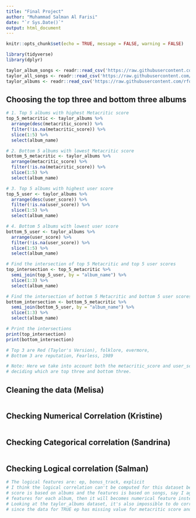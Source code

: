 ```yaml
---
title: "Final Project"
author: "Muhammad Salman Al Farisi"
date: "`r Sys.Date()`"
output: html_document
---
```


```r
knitr::opts_chunk$set(echo = TRUE, message = FALSE, warning = FALSE)
```

```r
library(tidyverse)
library(dplyr)
```

```r
taylor_album_songs <- readr::read_csv('https://raw.githubusercontent.com/rfordatascience/tidytuesday/master/data/2023/2023-10-17/taylor_album_songs.csv')
taylor_all_songs <- readr::read_csv('https://raw.githubusercontent.com/rfordatascience/tidytuesday/master/data/2023/2023-10-17/taylor_all_songs.csv')
taylor_albums <- readr::read_csv('https://raw.githubusercontent.com/rfordatascience/tidytuesday/master/data/2023/2023-10-17/taylor_albums.csv')
```

## Choosing the top three and bottom three albums
```r
# 1. Top 5 albums with highest Metacritic score
top_5_metacritic <- taylor_albums %>%
  arrange(desc(metacritic_score)) %>%
  filter(!is.na(metacritic_score)) %>%
  slice(1:5) %>%
  select(album_name)

# 2. Bottom 5 albums with lowest Metacritic score
bottom_5_metacritic <- taylor_albums %>%
  arrange(metacritic_score) %>%
  filter(!is.na(metacritic_score)) %>% 
  slice(1:5) %>% 
  select(album_name)

# 3. Top 5 albums with highest user score
top_5_user <- taylor_albums %>%
  arrange(desc(user_score)) %>%
  filter(!is.na(user_score)) %>%  
  slice(1:5) %>%
  select(album_name)

# 4. Bottom 5 albums with lowest user score
bottom_5_user <- taylor_albums %>%
  arrange(user_score) %>%
  filter(!is.na(user_score)) %>%  
  slice(1:5) %>% 
  select(album_name)

# Find the intersection of top 5 Metacritic and top 5 user scores
top_intersection <- top_5_metacritic %>%
  semi_join(top_5_user, by = "album_name") %>%
  slice(1:3) %>%
  select(album_name)

# Find the intersection of bottom 5 Metacritic and bottom 5 user scores
bottom_intersection <- bottom_5_metacritic %>%
  semi_join(bottom_5_user, by = "album_name") %>%
  slice(1:3) %>%
  select(album_name)

# Print the intersections
print(top_intersection)
print(bottom_intersection)

# Top 3 are Red (Taylor's Version), folklore, evermore, 
# Bottom 3 are reputation, Fearless, 1989

# Note: Here we take into account both the metacritic_score and user_score for 
# deciding which are top three and bottom three.
```

## Cleaning the data (Melisa)
```r

```

## Checking Numerical Correlation (Kristine)
```r

```

## Checking Categorical correlation (Sandrina)
```r

```

## Checking Logical correlation (Salman)
```r
# The logical features are: ep, bonus_track, explicit
# I think the logical correlation can't be computed for this dataset because the
# score is based on albums and the features is based on songs, say I aggregate the
# features for each album, then it will becomes numerical feature instead of categorical
# Looking at the taylor_albums dataset, it's also impossible to do correlation test 
# since the data for TRUE ep has missing value for metacritic score and user_score
```

